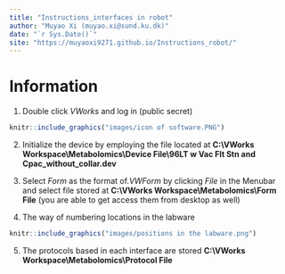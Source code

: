 ```yaml
--- 
title: "Instructions_interfaces in robot"
author: "Muyao Xi (muyao.xi@sund.ku.dk)"
date: "`r Sys.Date()`"
site: "https://muyaoxi9271.github.io/Instructions_robot/"
---
```


# Information 

1. Double click $VWorks$ and log in (public secret)

```r

knitr::include_graphics("images/icon of software.PNG")

```

2. Initialize the device by employing the file located at **C:\\VWorks Workspace\\Metabolomics\\Device File\96LT w Vac Flt Stn and Cpac_without_collar.dev**


3. Select $Form$ as the format of$.VWForm$ by clicking $File$ in the Menubar and select file stored at **C:\\VWorks Workspace\\Metabolomics\\Form File** (you are able to get access them from desktop as well)

4. The way of numbering locations in the labware

```r

knitr::include_graphics("images/positions in the labware.png")

```


5. The protocols based in each interface are stored **C:\\VWorks Workspace\\Metabolomics\\Protocol File**







